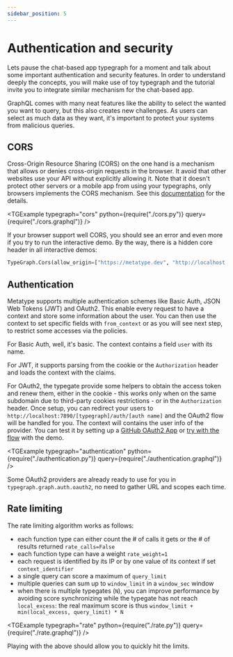 ```yaml
---
sidebar_position: 5
---
```



# Authentication and security

Lets pause the chat-based app typegraph for a moment and talk about some important authentication and security features. In order to understand deeply the concepts, you will make use of toy typegraph and the tutorial invite you to integrate similar mechanism for the chat-based app.

GraphQL comes with many neat features like the ability to select the wanted you want to query, but this also creates new challenges. As users can select as much data as they want, it's important to protect your systems from malicious queries.

## CORS

Cross-Origin Resource Sharing (CORS) on the one hand is a mechanism that allows or denies cross-origin requests in the browser. It avoid that other websites use your API without explicitly allowing it. Note that it doesn't protect other servers or a mobile app from using your typegraphs, only browsers implements the CORS mechanism. See this [documentation](https://developer.mozilla.org/en/docs/Web/HTTP/CORS) for the details.

<TGExample
  typegraph="cors"
  python={require("./cors.py")}
  query={require("./cors.graphql")}
/>

If your browser support well CORS, you should see an error and even more if you try to run the interactive demo. By the way, there is a hidden core header in all interactive demos:

```python
TypeGraph.Cors(allow_origin=["https://metatype.dev", "http://localhost:3000"])
```

## Authentication

Metatype supports multiple authentication schemes like Basic Auth, JSON Web Tokens (JWT) and OAuth2. This enable every request to have a context and store some information about the user. You can then use the context to set specific fields with `from_context` or as you will see next step, to restrict some accesses via the policies.

For Basic Auth, well, it's basic. The context contains a field `user` with its name.

For JWT, it supports parsing from the cookie or the `Authorization` header and loads the context with the claims.

For OAuth2, the typegate provide some helpers to obtain the access token and renew them, either in the cookie - this works only when on the same subdomain due to third-party cookies restrictions - or in the `Authorization` header. Once setup, you can redirect your users to `http://localhost:7890/[typegraph]/auth/[auth name]` and the OAuth2 flow will be handled for you. The context will contains the user info of the provider. You can test it by setting up a [GitHub OAuth2 App](https://docs.github.com/en/developers/apps/building-oauth-apps/creating-an-oauth-app) or [try with the flow](https://docs.metatype.cloud/authentication/auth/github) with the demo.

<TGExample
  typegraph="authentication"
  python={require("./authentication.py")}
  query={require("./authentication.graphql")}
/>

Some OAuth2 providers are already ready to use for you in `typegraph.graph.auth.oauth2`, no need to gather URL and scopes each time.

## Rate limiting

The rate limiting algorithm works as follows:

- each function type can either count the # of calls it gets or the # of results returned `rate_calls=False`
- each function type can have a weight `rate_weight=1`
- each request is identified by its IP or by one value of its context if set `context_identifier`
- a single query can score a maximum of `query_limit`
- multiple queries can sum up to `window_limit` in a `window_sec` window
- when there is multiple typegates (`N`), you can improve performance by avoiding score synchronizing while the typegate has not reach `local_excess`: the real maximum score is thus `window_limit + min(local_excess, query_limit) * N`

<TGExample
  typegraph="rate"
  python={require("./rate.py")}
  query={require("./rate.graphql")}
/>

Playing with the above should allow you to quickly hit the limits.
